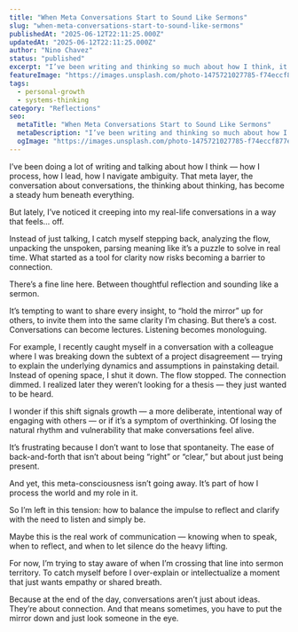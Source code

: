 ```yaml
---
title: "When Meta Conversations Start to Sound Like Sermons"
slug: "when-meta-conversations-start-to-sound-like-sermons"
publishedAt: "2025-06-12T22:11:25.000Z"
updatedAt: "2025-06-12T22:11:25.000Z"
author: "Nino Chavez"
status: "published"
excerpt: "I’ve been writing and thinking so much about how I think, it’s started to shape my real-life conversations — sometimes in ways that feel disconnected. When does thoughtful reflection cross the line into sermonizing? And how do we find balance between clarity and presence?"
featureImage: "https://images.unsplash.com/photo-1475721027785-f74eccf877e2?crop=entropy&cs=tinysrgb&fit=max&fm=jpg&ixid=M3wxMTc3M3wwfDF8c2VhcmNofDZ8fHNwZWFrZXJ8ZW58MHx8fHwxNzQ5NzYwNTMxfDA&ixlib=rb-4.1.0&q=80&w=2000"
tags:
  - personal-growth
  - systems-thinking
category: "Reflections"
seo:
  metaTitle: "When Meta Conversations Start to Sound Like Sermons"
  metaDescription: "I’ve been writing and thinking so much about how I think, it’s started to shape my real-life conversations — sometimes in ways that feel disconnected. When does thoughtful reflection cross the line into sermonizing? And how do we find balance between clarity and presence?"
  ogImage: "https://images.unsplash.com/photo-1475721027785-f74eccf877e2?crop=entropy&cs=tinysrgb&fit=max&fm=jpg&ixid=M3wxMTc3M3wwfDF8c2VhcmNofDZ8fHNwZWFrZXJ8ZW58MHx8fHwxNzQ5NzYwNTMxfDA&ixlib=rb-4.1.0&q=80&w=2000"
---
```

I’ve been doing a lot of writing and talking about how I think — how I process, how I lead, how I navigate ambiguity. That meta layer, the conversation about conversations, the thinking about thinking, has become a steady hum beneath everything.

But lately, I’ve noticed it creeping into my real-life conversations in a way that feels… off.

Instead of just talking, I catch myself stepping back, analyzing the flow, unpacking the unspoken, parsing meaning like it’s a puzzle to solve in real time. What started as a tool for clarity now risks becoming a barrier to connection.

There’s a fine line here. Between thoughtful reflection and sounding like a sermon.

It’s tempting to want to share every insight, to “hold the mirror” up for others, to invite them into the same clarity I’m chasing. But there’s a cost. Conversations can become lectures. Listening becomes monologuing.

For example, I recently caught myself in a conversation with a colleague where I was breaking down the subtext of a project disagreement — trying to explain the underlying dynamics and assumptions in painstaking detail. Instead of opening space, I shut it down. The flow stopped. The connection dimmed. I realized later they weren’t looking for a thesis — they just wanted to be heard.

I wonder if this shift signals growth — a more deliberate, intentional way of engaging with others — or if it’s a symptom of overthinking. Of losing the natural rhythm and vulnerability that make conversations feel alive.

It’s frustrating because I don’t want to lose that spontaneity. The ease of back-and-forth that isn’t about being “right” or “clear,” but about just being present.

And yet, this meta-consciousness isn’t going away. It’s part of how I process the world and my role in it.

So I’m left in this tension: how to balance the impulse to reflect and clarify with the need to listen and simply be.

Maybe this is the real work of communication — knowing when to speak, when to reflect, and when to let silence do the heavy lifting.

For now, I’m trying to stay aware of when I’m crossing that line into sermon territory. To catch myself before I over-explain or intellectualize a moment that just wants empathy or shared breath.

Because at the end of the day, conversations aren’t just about ideas. They’re about connection. And that means sometimes, you have to put the mirror down and just look someone in the eye.
